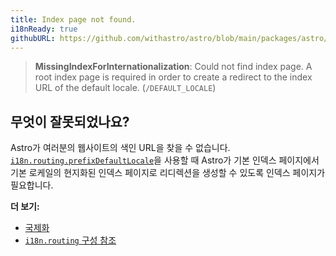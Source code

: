 ```yaml
---
title: Index page not found.
i18nReady: true
githubURL: https://github.com/withastro/astro/blob/main/packages/astro/src/core/errors/errors-data.ts
---
```


> **MissingIndexForInternationalization**: Could not find index page. A root index page is required in order to create a redirect to the index URL of the default locale. (`/DEFAULT_LOCALE`)

## 무엇이 잘못되었나요?

Astro가 여러분의 웹사이트의 색인 URL을 찾을 수 없습니다. [`i18n.routing.prefixDefaultLocale`](/ko/reference/configuration-reference/#i18nroutingprefixdefaultlocale)을 사용할 때 Astro가 기본 인덱스 페이지에서 기본 로케일의 현지화된 인덱스 페이지로 리디렉션을 생성할 수 있도록 인덱스 페이지가 필요합니다.

**더 보기:**

-  [국제화](/ko/guides/internationalization/#routing)
-  [`i18n.routing` 구성 참조](/ko/reference/configuration-reference/#i18nrouting)